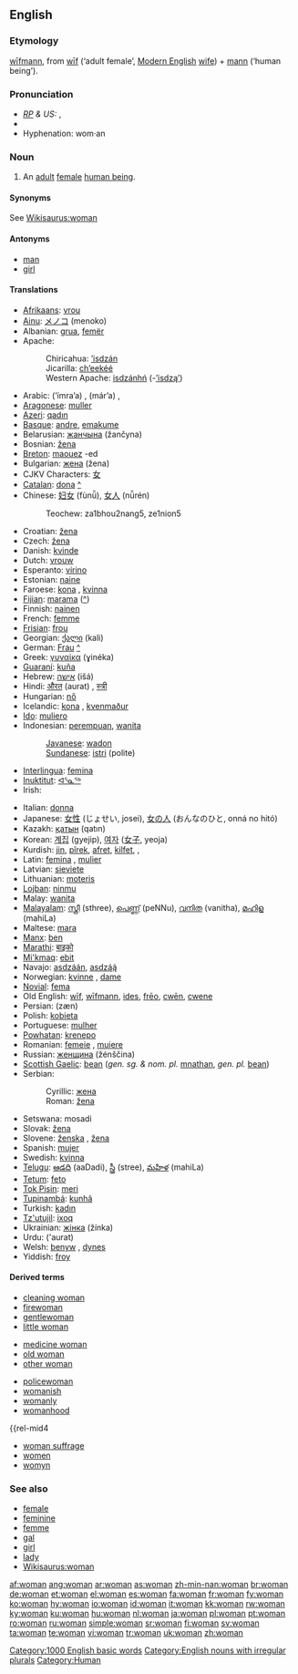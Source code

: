 {{wikipedia|dab=woman (disambiguation)|woman}}
==English==

{{rank|enough|quite|brought|231|woman|want|home|whose}}

===Etymology===
{{OE.}} [[wifmann|wīfmann]], from [[wif|wīf]] (‘adult female’, [[Modern English]] [[wife]]) + [[mann]] (‘human being’).

===Pronunciation===
* ''[[RP]] & US:'' {{IPA|/ˈwʊmən/}}, {{SAMPA|/"wUm@n/}}
* {{audio|en-us-woman.ogg|Audio (US)}}
* Hyphenation: wom·an

===Noun===
{{wikipedia}}
{{en-noun|women}}

# An [[adult]] [[female]] [[human being]].

====Synonyms====
See [[Wikisaurus:woman]]

====Antonyms====
* [[man]]
* [[girl]]

====Translations====
{{trans-top|adult female human being}}
* [[Afrikaans]]: [[vrou]]
* [[Ainu]]: [[メノコ]] (menoko)
* Albanian: [[grua]], [[femër]]
* Apache:
*: Chiricahua: [[’isdzán]]
*: Jicarilla: [[ch’eekéé]]
*: Western Apache: [[isdzánhń]] (-[[’isdzą’]])
* Arabic: {{Arab|[[امراة|امرأة]]}} (’ímra’a) {{f}}, {{Arab|[[مراة|مرأة]]}} (már’a) {{f}}, {{Arab|[[نساء]]}} {{p}}
* [[Aragonese]]: [[muller]] {{f}}
* [[Azeri]]: [[qadın]]
* [[Basque]]: [[andre]], [[emakume]]
* Belarusian: [[жанчына]] (žančyna)  {{f}}
* Bosnian: [[žena#Bosnian|žena]] {{f}}
* [[Breton]]: [[maouez]] {{f}} -ed {{p}}
* Bulgarian: [[жена#Bulgarian|жена]] (žena) {{f}}
* CJKV Characters: [[女]]
* [[Catalan]]: [[dona]] {{f}} [[:ca:dona|^]]
* Chinese: [[妇女]] (fùnǚ), [[女人]] (nǚrén)
*: Teochew: za1bhou2nang5, ze1nion5
* Croatian: [[žena#Croatian|žena]] {{f}}
* Czech: [[žena#Czech|žena]] {{f}}
* Danish: [[kvinde]] {{c}}
* Dutch: [[vrouw]] {{f}}
* Esperanto: [[virino]]
* Estonian: [[naine]]
* Faroese: [[kona]] {{f}}, [[kvinna]] {{f}}
* [[Fijian]]: [[marama]] ([[:fj:marama|^]])
* Finnish: [[nainen]]
* French: [[femme]] {{f}}
* [[Frisian]]: [[frou]]
* Georgian: [[ქალი]] (kali)
* German: [[Frau]] {{f}} [[:de:Frau|^]]
* Greek: [[γυναίκα]] (ɣinéka) {{f}}
* [[Guaraní]]: [[kuña]]
* Hebrew: [[אישה]] (išá) {{f}}
* Hindi: [[औरत]] (aurat) {{f}}, [[स्त्री]]
* Hungarian: [[nő]]
* Icelandic: [[kona]] {{f}}, [[kvenmaður]] {{m}}
* [[Ido]]: [[muliero]]
* Indonesian: [[perempuan]], [[wanita]]
*: [[Javanese]]: [[wadon]]
*: [[Sundanese]]: [[istri]] (polite)
* [[Interlingua]]: [[femina]]
* [[Inuktitut]]: [[ᐊᕐᓇᖅ]]
* Irish: {{t|ga|bean|f}}
{{trans-mid}}
* Italian: [[donna]] {{f}}
* Japanese: [[女性]] (じょせい, josei), [[女の人]] (おんなのひと, onná no hitó)
* Kazakh: [[қатын]] (qatın)
* Korean: [[계집]] (gyejip), [[여자]] ([[女子]], yeoja)
* Kurdish: [[jin]], [[pîrek]], [[afret]], [[kilfet]], {{KUchar|[[ژن]]}}, {{KUchar|[[ئافره‌ت]]}}
* Latin: [[femina]] {{f}}, [[mulier]] {{f}}
* Latvian: [[sieviete]] {{f}}
* Lithuanian: [[moteris]] {{f}}
* [[Lojban]]: [[ninmu]]
* Malay: [[wanita]]
* [[Malayalam]]: [[സ്ത്രീ]] (sthree), [[പെണ്ണ്]] (peNNu), [[വനിത]] (vanitha), [[മഹിള]] (mahiLa)
* Maltese: [[mara]]
* [[Manx]]: [[ben#Manx|ben]] {{f}}
* [[Marathi]]: [[बाइको]]
* [[Mi'kmaq]]: [[ebit]]
* Navajo: [[asdzáán]], [[asdzą́ą́]]
* Norwegian: [[kvinne]] {{c}}, [[dame ]] {{c}}
* [[Novial]]: [[fema]]
* Old English: [[wif|wīf]], [[wifmann|wīfmann]], [[ides]], [[freo|frēo]], [[cwen|cwēn]], [[cwene]]
* Persian: {{fa-Arab|[[زن|زَن]]}} (zæn)
* Polish: [[kobieta]] {{f}}
* Portuguese: [[mulher]] {{f}}
* [[Powhatan]]: [[krenepo]]
* Romanian: [[femeie]] {{f}}, [[muiere]] {{f}}
* Russian: [[женщина]] (žénščina) {{f}}
* [[Scottish Gaelic]]: [[bean#Scottish Gaelic|bean]] {{f}} (''gen. sg. & nom. pl.'' [[mnathan]], ''gen. pl.'' [[bean#Scottish Gaelic|bean]])
* Serbian:
*: Cyrillic: [[жена#Serbian|жена]] {{f}}
*: Roman: [[žena#Serbian|žena]] {{f}}
* Setswana: mosadi
* Slovak: [[žena]] {{f}}
* Slovene: [[ženska]] {{f}}, [[žena]] {{f}}
* Spanish: [[mujer]] {{f}}
* Swedish: [[kvinna]] {{c}}
* [[Telugu]]: [[ఆడది]] (aaDadi), [[స్త్రీ]] (stree), [[మహిళ]] (mahiLa)
* [[Tetum]]: [[feto]]
* [[Tok Pisin]]: [[meri]]
* [[Tupinambá]]: [[kunhã]]
* Turkish: [[kadın]]
* [[Tz'utujil]]: [[ixoq]]
* Ukrainian: [[жінка]] (žínka) {{f}}
* Urdu: {{ur-Arab|[[عورت]]}} ('aurat) {{f}}
* Welsh: [[benyw]] {{f}}, [[dynes]] {{f}}
* Yiddish: [[froy]] {{f}}
{{trans-bottom}}

====Derived terms====
{{rel-top4|terms derived from woman}}
* [[cleaning woman]]
* [[firewoman]]
* [[gentlewoman]]
* [[little woman]]
{{rel-mid4}}
* [[medicine woman]]
* [[old woman]]
* [[other woman]]
{{rel-mid4}}
* [[policewoman]]
* [[womanish]]
* [[womanly]]
* [[womanhood]]
{{rel-mid4
* [[woman suffrage]]
* [[women]]
* [[womyn]]
{{rel-bottom}}

===See also===
* [[female]]
* [[feminine]]
* [[femme]]
* [[gal]]
* [[girl]]
* [[lady]]
* [[Wikisaurus:woman]]

[[Category:1000 English basic words]]
[[Category:English nouns with irregular plurals]]
[[Category:Human]]

[[af:woman]]
[[ang:woman]]
[[ar:woman]]
[[as:woman]]
[[zh-min-nan:woman]]
[[br:woman]]
[[de:woman]]
[[et:woman]]
[[el:woman]]
[[es:woman]]
[[fa:woman]]
[[fr:woman]]
[[fy:woman]]
[[ko:woman]]
[[hy:woman]]
[[io:woman]]
[[id:woman]]
[[it:woman]]
[[kk:woman]]
[[rw:woman]]
[[ky:woman]]
[[ku:woman]]
[[hu:woman]]
[[nl:woman]]
[[ja:woman]]
[[pl:woman]]
[[pt:woman]]
[[ro:woman]]
[[ru:woman]]
[[simple:woman]]
[[sr:woman]]
[[fi:woman]]
[[sv:woman]]
[[ta:woman]]
[[te:woman]]
[[vi:woman]]
[[tr:woman]]
[[uk:woman]]
[[zh:woman]]